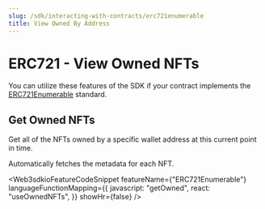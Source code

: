 ```yaml
---
slug: /sdk/interacting-with-contracts/erc721enumerable
title: View Owned By Address
---
```



# ERC721 - View Owned NFTs

You can utilize these features of the SDK if your contract implements the [ERC721Enumerable](/contractkit/interfaces/erc721enumerable) standard.

<div className="row" style={{ marginBottom: 24 }}>
  <div className="col col--12" style={{ marginTop: 8 }}>
    <QuickstartCard
      name="Learn how to implement ERC721Enumerable in your smart contract"
      link={"/contractkit/interfaces/erc721enumerable"}
      image="/assets/icons/general.png"
    />
  </div>
</div>

## Get Owned NFTs

Get all of the NFTs owned by a specific wallet address at this current point in time.

Automatically fetches the metadata for each NFT.

<Web3sdkioFeatureCodeSnippet
  featureName={"ERC721Enumerable"}
  languageFunctionMapping={{
    javascript: "getOwned",
    react: "useOwnedNFTs",
  }}
  showHr={false}
/>
